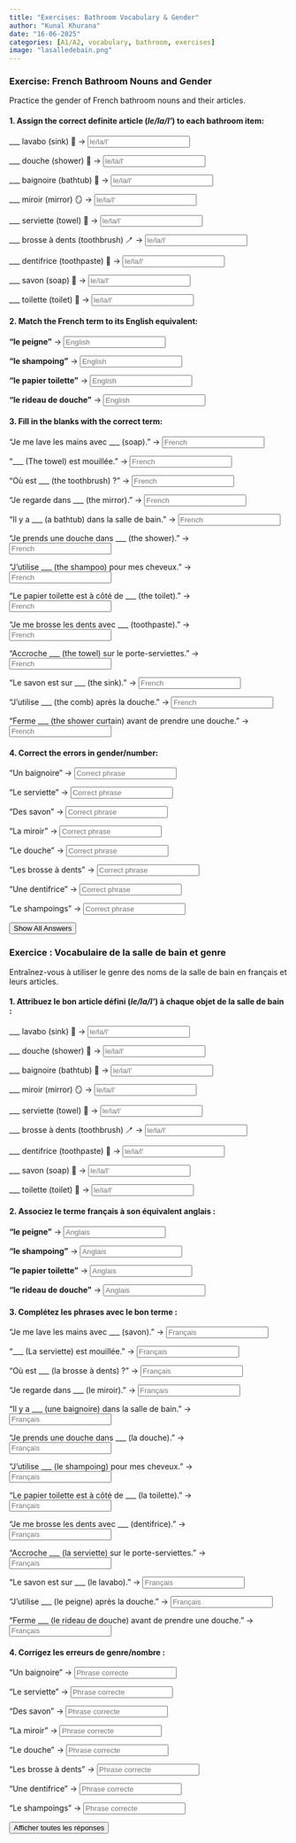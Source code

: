 ```yaml
---
title: "Exercises: Bathroom Vocabulary & Gender"
author: "Kunal Khurana"
date: "16-06-2025"
categories: [A1/A2, vocabulary, bathroom, exercises]
image: "lasalledebain.png"
---
```


::: {.content-visible when-profile="english"}
### Exercise: French Bathroom Nouns and Gender

Practice the gender of French bathroom nouns and their articles.

#### 1. Assign the correct definite article (*le/la/l'*) to each bathroom item:

___ lavabo (sink) 🚰 → <input type="text" placeholder="le/la/l'" oninput="checkAnswer(this, 'le')"><span></span>

___ douche (shower) 🚿 → <input type="text" placeholder="le/la/l'" oninput="checkAnswer(this, 'la')"><span></span>

___ baignoire (bathtub) 🛁 → <input type="text" placeholder="le/la/l'" oninput="checkAnswer(this, 'la')"><span></span>

___ miroir (mirror) 🪞 → <input type="text" placeholder="le/la/l'" oninput="checkAnswer(this, 'le')"><span></span>

___ serviette (towel) 🧺 → <input type="text" placeholder="le/la/l'" oninput="checkAnswer(this, 'la')"><span></span>

___ brosse à dents (toothbrush) 🪥 → <input type="text" placeholder="le/la/l'" oninput="checkAnswer(this, 'la')"><span></span>

___ dentifrice (toothpaste) 🦷 → <input type="text" placeholder="le/la/l'" oninput="checkAnswer(this, 'le')"><span></span>

___ savon (soap) 🧼 → <input type="text" placeholder="le/la/l'" oninput="checkAnswer(this, 'le')"><span></span>

___ toilette (toilet) 🚽 → <input type="text" placeholder="le/la/l'" oninput="checkAnswer(this, 'la')"><span></span>

#### 2. Match the French term to its English equivalent:

**"le peigne"** → <input type="text" placeholder="English" oninput="checkAnswer(this, 'comb')"><span></span>

**"le shampoing"** → <input type="text" placeholder="English" oninput="checkAnswer(this, 'shampoo')"><span></span>

**"le papier toilette"** → <input type="text" placeholder="English" oninput="checkAnswer(this, 'toilet paper')"><span></span>

**"le rideau de douche"** → <input type="text" placeholder="English" oninput="checkAnswer(this, 'shower curtain')"><span></span>

#### 3. Fill in the blanks with the correct term:
"Je me lave les mains avec \_\_\_ (soap)." → <input type="text" placeholder="French" oninput="checkAnswer(this, 'du savon')"><span></span>

"\_\_\_ (The towel) est mouillée." → <input type="text" placeholder="French" oninput="checkAnswer(this, 'La serviette')"><span></span>

"Où est \_\_\_ (the toothbrush) ?" → <input type="text" placeholder="French" oninput="checkAnswer(this, 'la brosse à dents')"><span></span>

"Je regarde dans \_\_\_ (the mirror)." → <input type="text" placeholder="French" oninput="checkAnswer(this, 'le miroir')"><span></span>

"Il y a \_\_\_ (a bathtub) dans la salle de bain." → <input type="text" placeholder="French" oninput="checkAnswer(this, 'une baignoire')"><span></span>

"Je prends une douche dans \_\_\_ (the shower)." → <input type="text" placeholder="French" oninput="checkAnswer(this, 'la douche')"><span></span>

"J’utilise \_\_\_ (the shampoo) pour mes cheveux." → <input type="text" placeholder="French" oninput="checkAnswer(this, 'le shampoing')"><span></span>

"Le papier toilette est à côté de \_\_\_ (the toilet)." → <input type="text" placeholder="French" oninput="checkAnswer(this, 'la toilette')"><span></span>

"Je me brosse les dents avec \_\_\_ (toothpaste)." → <input type="text" placeholder="French" oninput="checkAnswer(this, 'du dentifrice')"><span></span>

"Accroche \_\_\_ (the towel) sur le porte-serviettes." → <input type="text" placeholder="French" oninput="checkAnswer(this, 'la serviette')"><span></span>

"Le savon est sur \_\_\_ (the sink)." → <input type="text" placeholder="French" oninput="checkAnswer(this, 'le lavabo')"><span></span>

"J’utilise \_\_\_ (the comb) après la douche." → <input type="text" placeholder="French" oninput="checkAnswer(this, 'le peigne')"><span></span>

"Ferme \_\_\_ (the shower curtain) avant de prendre une douche." → <input type="text" placeholder="French" oninput="checkAnswer(this, 'le rideau de douche')"><span></span>

#### 4. Correct the errors in gender/number:
"Un baignoire" → <input type="text" placeholder="Correct phrase" oninput="checkAnswer(this, 'une baignoire')"><span></span>

"Le serviette" → <input type="text" placeholder="Correct phrase" oninput="checkAnswer(this, 'la serviette')"><span></span>

"Des savon" → <input type="text" placeholder="Correct phrase" oninput="checkAnswer(this, 'des savons')"><span></span>

"La miroir" → <input type="text" placeholder="Correct phrase" oninput="checkAnswer(this, 'le miroir')"><span></span>

"Le douche" → <input type="text" placeholder="Correct phrase" oninput="checkAnswer(this, 'la douche')"><span></span>

"Les brosse à dents" → <input type="text" placeholder="Correct phrase" oninput="checkAnswer(this, 'les brosses à dents')"><span></span>

"Une dentifrice" → <input type="text" placeholder="Correct phrase" oninput="checkAnswer(this, 'un dentifrice')"><span></span>

"Le shampoings" → <input type="text" placeholder="Correct phrase" oninput="checkAnswer(this, 'les shampoings')"><span></span>

<button onclick="showAnswers()">Show All Answers</button>

<script>
function showAnswers() {
    document.querySelectorAll('input[type="text"]').forEach(input => {
        const correct = input.getAttribute('oninput').match(/'([^']+)'/)[1];
        input.value = correct;
        const feedback = input.nextElementSibling;
        if (feedback) {
            feedback.textContent = "✓ Correct!";
            feedback.style.color = "green";
        }
    });
}
function refreshPage() {
    location.reload();
}
</script>

:::


::: {.content-visible when-profile="french"}

### Exercice : Vocabulaire de la salle de bain et genre

Entraînez-vous à utiliser le genre des noms de la salle de bain en français et leurs articles.

#### 1. Attribuez le bon article défini (*le/la/l'*) à chaque objet de la salle de bain :

___ lavabo (sink) 🚰 → <input type="text" placeholder="le/la/l'" oninput="checkAnswer(this, 'le')">

___ douche (shower) 🚿 → <input type="text" placeholder="le/la/l'" oninput="checkAnswer(this, 'la')">

___ baignoire (bathtub) 🛁 → <input type="text" placeholder="le/la/l'" oninput="checkAnswer(this, 'la')">

___ miroir (mirror) 🪞 → <input type="text" placeholder="le/la/l'" oninput="checkAnswer(this, 'le')">

___ serviette (towel) 🧺 → <input type="text" placeholder="le/la/l'" oninput="checkAnswer(this, 'la')">

___ brosse à dents (toothbrush) 🪥 → <input type="text" placeholder="le/la/l'" oninput="checkAnswer(this, 'la')">

___ dentifrice (toothpaste) 🦷 → <input type="text" placeholder="le/la/l'" oninput="checkAnswer(this, 'le')">

___ savon (soap) 🧼 → <input type="text" placeholder="le/la/l'" oninput="checkAnswer(this, 'le')">

___ toilette (toilet) 🚽 → <input type="text" placeholder="le/la/l'" oninput="checkAnswer(this, 'la')">

#### 2. Associez le terme français à son équivalent anglais :

**"le peigne"** → <input type="text" placeholder="Anglais" oninput="checkAnswer(this, 'comb')">

**"le shampoing"** → <input type="text" placeholder="Anglais" oninput="checkAnswer(this, 'shampoo')">

**"le papier toilette"** → <input type="text" placeholder="Anglais" oninput="checkAnswer(this, 'toilet paper')">

**"le rideau de douche"** → <input type="text" placeholder="Anglais" oninput="checkAnswer(this, 'shower curtain')">

#### 3. Complétez les phrases avec le bon terme :

"Je me lave les mains avec \_\_\_ (savon)." → <input type="text" placeholder="Français" oninput="checkAnswer(this, 'du savon')">

"\_\_\_ (La serviette) est mouillée." → <input type="text" placeholder="Français" oninput="checkAnswer(this, 'La serviette')">

"Où est \_\_\_ (la brosse à dents) ?" → <input type="text" placeholder="Français" oninput="checkAnswer(this, 'la brosse à dents')">

"Je regarde dans \_\_\_ (le miroir)." → <input type="text" placeholder="Français" oninput="checkAnswer(this, 'le miroir')">

"Il y a \_\_\_ (une baignoire) dans la salle de bain." → <input type="text" placeholder="Français" oninput="checkAnswer(this, 'une baignoire')">

"Je prends une douche dans \_\_\_ (la douche)." → <input type="text" placeholder="Français" oninput="checkAnswer(this, 'la douche')">

"J’utilise \_\_\_ (le shampoing) pour mes cheveux." → <input type="text" placeholder="Français" oninput="checkAnswer(this, 'le shampoing')">

"Le papier toilette est à côté de \_\_\_ (la toilette)." → <input type="text" placeholder="Français" oninput="checkAnswer(this, 'la toilette')">

"Je me brosse les dents avec \_\_\_ (dentifrice)." → <input type="text" placeholder="Français" oninput="checkAnswer(this, 'du dentifrice')">

"Accroche \_\_\_ (la serviette) sur le porte-serviettes." → <input type="text" placeholder="Français" oninput="checkAnswer(this, 'la serviette')">

"Le savon est sur \_\_\_ (le lavabo)." → <input type="text" placeholder="Français" oninput="checkAnswer(this, 'le lavabo')">

"J’utilise \_\_\_ (le peigne) après la douche." → <input type="text" placeholder="Français" oninput="checkAnswer(this, 'le peigne')">

"Ferme \_\_\_ (le rideau de douche) avant de prendre une douche." → <input type="text" placeholder="Français" oninput="checkAnswer(this, 'le rideau de douche')">

#### 4. Corrigez les erreurs de genre/nombre :

"Un baignoire" → <input type="text" placeholder="Phrase correcte" oninput="checkAnswer(this, 'une baignoire')">

"Le serviette" → <input type="text" placeholder="Phrase correcte" oninput="checkAnswer(this, 'la serviette')">

"Des savon" → <input type="text" placeholder="Phrase correcte" oninput="checkAnswer(this, 'des savons')">

"La miroir" → <input type="text" placeholder="Phrase correcte" oninput="checkAnswer(this, 'le miroir')">

"Le douche" → <input type="text" placeholder="Phrase correcte" oninput="checkAnswer(this, 'la douche')">

"Les brosse à dents" → <input type="text" placeholder="Phrase correcte" oninput="checkAnswer(this, 'les brosses à dents')">

"Une dentifrice" → <input type="text" placeholder="Phrase correcte" oninput="checkAnswer(this, 'un dentifrice')">

"Le shampoings" → <input type="text" placeholder="Phrase correcte" oninput="checkAnswer(this, 'les shampoings')">

<button onclick="showAnswers()">Afficher toutes les réponses</button>

<script>
function showAnswers() {
    document.querySelectorAll('input[type="text"]').forEach(input => {
        const correct = input.getAttribute('oninput').match(/'([^']+)'/)[1];
        input.value = correct;
        const feedback = input.nextElementSibling;
        if (feedback) {
            feedback.textContent = "✓ Correct!";
            feedback.style.color = "green";
        }
    });
}
function refreshPage() {
    location.reload();
}
</script>

:::